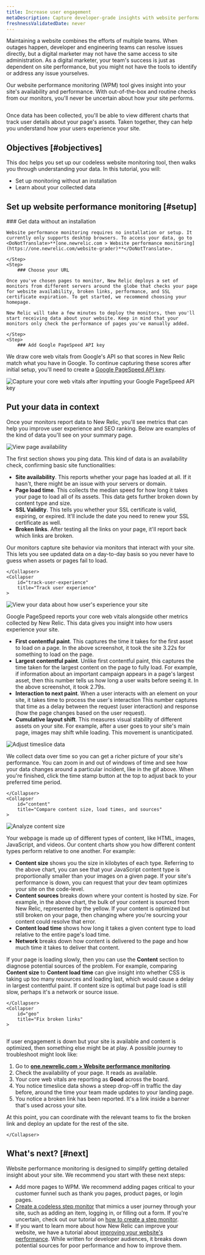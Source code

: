 ```yaml
---
title: Increase user engagement
metaDescription: Capture developer-grade insights with website performance monitoring (WPM) so you can make data-informed improvements to your site. 
freshnessValidatedDate: never
---
```









Maintaining a website combines the efforts of multiple teams. When outages happen, developer and engineering teams can resolve issues directly, but a digital marketer may not have the same access to site administration. As a digital marketer, your team's success is just as dependent on site performance, but you might not have the tools to identify or address any issue yourselves.

Our website performance monitoring (WPM) tool gives insight into your site's availability and performance. With out-of-the-box <InlinePopover type="alerts" /> and routine checks from our monitors, you'll never be uncertain about how your site performs. 

<img
    title="Your WPM page"
    alt=""
    src={wpmMain}
/>    
<figcaption>
    Once data has been collected, you'll be able to view different charts that track user details about your page's assets. Taken together, they can help you understand how your users experience your site.  
</figcaption>

## Objectives [#objectives]

This doc helps you set up our codeless website monitoring tool, then walks you through understanding your data. In this tutorial, you will:

* Set up monitoring without an installation 
* Learn about your collected data 

## Set up website performance monitoring [#setup]
<Steps>
    <Step>
    ### Get data without an installation

    Website performance monitoring requires no installation or setup. It currently only supports desktop browsers. To access your data, go to <DoNotTranslate>**[one.newrelic.com > Website performance monitoring](https://one.newrelic.com/website-grader)**</DoNotTranslate>.

    </Step>
    <Step>
        ### Choose your URL 

    Once you've chosen pages to monitor, New Relic deploys a set of monitors from different servers around the globe that checks your page for website availability, broken links, performance, and SSL certificate expiration. To get started, we recommend choosing your homepage. 

    New Relic will take a few minutes to deploy the monitors, then you'll start receiving data about your website. Keep in mind that your monitors only check the performance of pages you've manually added.

    </Step>
    <Step>
        ### Add Google PageSpeed API key 

We draw core web vitals from Google's API so that scores in New Relic match what you have in Google. To continue capturing these scores after initial setup, you'll need to create a [Google PageSpeed API key](https://developers.google.com/speed/docs/insights/v5/get-started). 

<img
    title="Input your Google PageSpeed API key to capture core web vitals"
    alt="Capture your core web vitals after inputting your Google PageSpeed API key"
    src={pageSpeedAPI}
/>
    </Step>
</Steps>

## Put your data in context

Once your monitors report data to New Relic, you'll see metrics that can help you improve user experience and SEO ranking. Below are examples of the kind of data you'll see on your summary page. 

<CollapserGroup>
    <Collapser
        id="ping"
        title="Check page availability"
    >
<img
    title="View your page availability"
    alt="View page availability"
    src={pingWPM}
/>

The first section shows you ping data. This kind of data is an availability check, confirming basic site functionalities:

* <DoNotTranslate>**Site availability**</DoNotTranslate>. This reports whether your page has loaded at all. If it hasn't, there might be an issue with your servers or domain.
* <DoNotTranslate>**Page load time**</DoNotTranslate>. This collects the median speed for how long it takes your page to load all of its assets. This data gets further broken down by content type and size.
* <DoNotTranslate>**SSL Validity**</DoNotTranslate>. This tells you whether your SSL certificate is valid, expiring, or expired. It'll include the date you need to renew your SSL certificate as well.
* <DoNotTranslate>**Broken links**</DoNotTranslate>. After testing all the links on your page, it'll report back which links are broken. 

Our monitors capture site behavior via monitors that interact with your site. This lets you see updated data on a day-to-day basis so you never have to guess when assets or pages fail to load.

    </Collapser>
    <Collapser
        id="track-user-experience"
        title="Track user experience"
    >
<img
    title="View user experience"
    alt="View your data about how user's experience your site"
    src={userExp}
/>

Google PageSpeed reports your core web vitals alongside other metrics collected by New Relic. This data gives you insight into how users experience your site. 

* <DoNotTranslate>**First contentful paint**</DoNotTranslate>. This captures the time it takes for the first asset to load on a page. In the above screenshot, it took the site 3.22s for something to load on the page. 
* <DoNotTranslate>**Largest contentful paint**</DoNotTranslate>. Unlike first contentful paint, this captures the time taken for the largest content on the page to fully load. For example, if information about an important campaign appears in a page's largest asset, then this number tells us how long a user waits before seeing it. In the above screenshot, it took 2.79s. 
* <DoNotTranslate>**Interaction to next paint**</DoNotTranslate>. When a user interacts with an element on your site, it takes time to process the user's interaction This number captures that time as a delay between the request (user interaction) and response (how the page changes based on the user request).
* <DoNotTranslate>**Cumulative layout shift**</DoNotTranslate>. This measures visual stability of different assets on your site. For example, after a user goes to your site's main page, images may shift while loading. This movement is unanticipated.

<img
    title="Adjust timeslice data"
    alt="Adjust timeslice data"
    src={timeWPM}
/>

We collect data over time so you can get a richer picture of your site's performance. You can zoom in and out of windows of time and see how your data changes around a particular incident, like in the gif above. When you're finished, click the time stamp button at the top to adjust back to your preferred time period. 

    </Collapser>
    <Collapser
        id="content"
        title="Compare content size, load times, and sources"
    >
<img
    title="Analyze content size"
    alt="Analyze content size"
    src={contentWPM}
/>

Your webpage is made up of different types of content, like HTML, images, JavaScript, and videos. Our content charts show you how different content types perform relative to one another. For example:

* <DoNotTranslate>**Content size**</DoNotTranslate> shows you the size in kilobytes of each type. Referring to the above chart, you can see that your JavaScript content type is proportionally smaller than your images on a given page. If your site's performance is down, you can request that your dev team optimizes your site on the code-level.
* <DoNotTranslate>**Content sources**</DoNotTranslate> breaks down where your content is hosted by size. For example, in the above chart, the bulk of your content is sourced from New Relic, represented by the yellow. If your content is optimized but still broken on your page, then changing where you're sourcing your content could resolve that error. 
* <DoNotTranslate>**Content load time**</DoNotTranslate> shows how long it takes a given content type to load relative to the entire page's load time.  
* <DoNotTranslate>**Network**</DoNotTranslate> breaks down how content is delivered to the page and how much time it takes to deliver that content. 

If your page is loading slowly, then you can use the <DoNotTranslate>**Content**</DoNotTranslate> section to diagnose potential sources of the problem. For example, comparing <DoNotTranslate>**Content size**</DoNotTranslate> to <DoNotTranslate>**Content load time**</DoNotTranslate> can give insight into whether CSS is taking up too many resources and loading last, which would cause a delay in largest contentful paint. If content size is optimal but page load is still slow, perhaps it's a network or source issue.  

    </Collapser>
    <Collapser
        id="geo"
        title="Fix broken links"
    >

<img
    title="Your page's broken links"
    alt=""
    src={brokenLinksWPM}
/>  

If user engagement is down but your site is available and content is optimized, then something else might be at play. A possible journey to troubleshoot might look like:

1. Go to <DoNotTranslate>**[one.newrelic.com > Website performance monitoring](https://one.newrelic.com/website-grader)**</DoNotTranslate>.
2. Check the availability of your page. It reads as available. 
3. Your core web vitals are reporting as <DoNotTranslate>**Good**</DoNotTranslate> across the board.
4. You notice timeslice data shows a steep drop-off in traffic the day before, around the time your team made updates to your landing page.
5. You notice a broken link has been reported. It's a link inside a banner that's used across your site.

At this point, you can coordinate with the relevant teams to fix the broken link and deploy an update for the rest of the site. 

    </Collapser>
</CollapserGroup>

## What's next? [#next]

Website performance monitoring is designed to simplify getting detailed insight about your site. We recommend you start with these next steps: 

* Add more pages to WPM. We recommend adding pages critical to your customer funnel such as thank you pages, product pages, or login pages. 
* [Create a codeless step monitor](https://one.newrelic.com/synthetics/monitor-create) that mimics a user journey through your site, such as adding an item, logging in, or filling out a form. If you're uncertain, check out our tutorial on [how to create a step monitor](/docs/synthetics/synthetic-monitoring/getting-started/get-started-synthetic-monitoring/#step).
* If you want to learn more about how New Relic can improve your website, we have a tutorial about [improving your website's performance](/docs/journey-performance/improve-website-performance). While written for developer audiences, it breaks down potential sources for poor performance and how to improve them. 